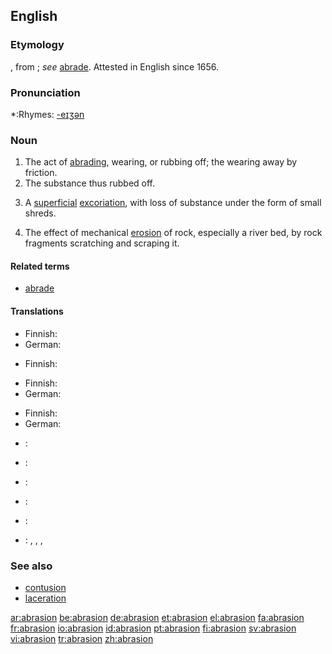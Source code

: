 ==English==

===Etymology===
{{ML.}} {{term|abrasio}}, from {{term|abrado|abrādō}}; ''see'' [[abrade#Etymology|abrade]]. Attested in English since 1656.

===Pronunciation===
*:Rhymes: [[Rhymes:English:-eɪʒən|-eɪʒən]]

===Noun===
{{en-noun}}

# The act of [[abrading]], wearing, or rubbing off; the wearing away by friction.
# The substance thus rubbed off.
# {{medicine}} A [[superficial]] [[excoriation]], with loss of substance under the form of small shreds.
# {{geology}} The effect of mechanical [[erosion]] of rock, especially a river bed, by rock fragments scratching and scraping it.

====Related terms====
*[[abrade]]

====Translations====
{{trans-top|act of abrading}}
* Finnish: {{t|fi|hionta}}
* German: {{t+|de|Abrasion|f}}
{{trans-mid}}
{{trans-bottom}}

{{trans-top|substance rubbed off}}
* Finnish: {{t|fi|hiomapöly}}
{{trans-mid}}
{{trans-bottom}}

{{trans-top|medicine: superficial excoriation}}
* Finnish: {{t|fi|hiertymä}}
* German: {{t+|de|Abrasion|f}}
{{trans-mid}}
{{trans-bottom}}

{{trans-top|geology: effect of mechanical erosion of rock}}
* Finnish: {{t|fi|kuluma}}
* German: {{t+|de|Abrasion|f}}
{{trans-mid}}
{{trans-bottom}}

{{ttbc-top}}
* {{ttbc|French}}: {{t+|fr|abrasion}} {{f}}
* {{ttbc|Interlingua}}: {{t-|ia|abrasion|xs=Interlingua}}
* {{ttbc|Italian}}: {{t|it|abrasione}} {{f}}
* {{ttbc|Portuguese}}: {{t|pt|abrasão}} {{f}}
* {{ttbc|Spanish}}: {{t|es|abrasión}} {{f}}
* {{ttbc|Vietnamese}}: {{t|vi|sự làm trầy|xs=Vietnamese}}, {{t|vi|sự cọ xơ ra|xs=Vietnamese}}, {{t|vi|chỗ bị trầy da|xs=Vietnamese}}, {{t|vi|sự mài mòn|xs=Vietnamese}}
{{trans-bottom}}

===See also===
*[[contusion]]
*[[laceration]]

[[ar:abrasion]]
[[be:abrasion]]
[[de:abrasion]]
[[et:abrasion]]
[[el:abrasion]]
[[fa:abrasion]]
[[fr:abrasion]]
[[io:abrasion]]
[[id:abrasion]]
[[pt:abrasion]]
[[fi:abrasion]]
[[sv:abrasion]]
[[vi:abrasion]]
[[tr:abrasion]]
[[zh:abrasion]]